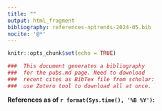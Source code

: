 ```yaml
---
title: ""
output: html_fragment
bibliography: references-nptrends-2024-05.bib 
nocite: '@*'
---
```


```r
knitr::opts_chunk$set(echo = TRUE)
```


```r
###  This document generates a bibliography
###  for the pubs.md page. Need to download
###  recent cites as BibTex file from scholar:
###  use Zotero tool to download all at once.
```


**References as of `r format(Sys.time(), '%B %Y')`:** 




<style>
/* BIBLIOGRAPHY ITEMS */

div.csl-bib-body { }

div.csl-entry {
  margin-left:2em;
  text-indent:-2em;
  margin-bottom: 10px;
  font-size: calc(0.8em + 0.15vw);
}

div.csl-left-margin {
  min-width:2em;
  float:left;
}

div.csl-right-inline {
  margin-left:2em;
  padding-left:1em;
}

div.csl-indent {
  margin-left: 2em;
}

div.cite {
  margin-left:2em;
  text-indent:-2em;
  margin-bottom: 20px;
}

</style>


